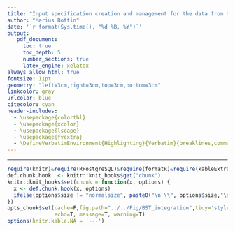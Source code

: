 ```yaml
---
title: "Input specification creation and management for the data from the Dry Forest plots from Colombia (red BST-COL)."
author: "Marius Bottin"
date: '`r format(Sys.time(), "%d %B, %Y")`'
output: 
   pdf_document:
     toc: true
     toc_depth: 5
     number_sections: true
     latex_engine: xelatex
always_allow_html: true
fontsize: 11pt
geometry: "left=3cm,right=3cm,top=3cm,bottom=3cm"
linkcolor: gray
urlcolor: blue
citecolor: cyan
header-includes:
  - \usepackage{colortbl}
  - \usepackage{xcolor}       
  - \usepackage{lscape}
  - \usepackage{fvextra}
  - \DefineVerbatimEnvironment{Highlighting}{Verbatim}{breaklines,commandchars=\\\{\}}
--- 
```



***************

```r
require(knitr)&require(RPostgreSQL)&require(formatR)&require(kableExtra)
def.chunk.hook  <- knitr::knit_hooks$get("chunk")
knitr::knit_hooks$set(chunk = function(x, options) {
  x <- def.chunk.hook(x, options)
  ifelse(options$size != "normalsize", paste0("\n \\", options$size,"\n\n", x, "\n\n \\normalsize"), x)
})
opts_chunk$set(cache=F,fig.path="../../Fig/BST_integration",tidy='styler',cache.rebuild = F,formatSQL = TRUE, size='scriptsize',
               echo=T, message=T, warning=T)
options(knitr.kable.NA = '---')
```
